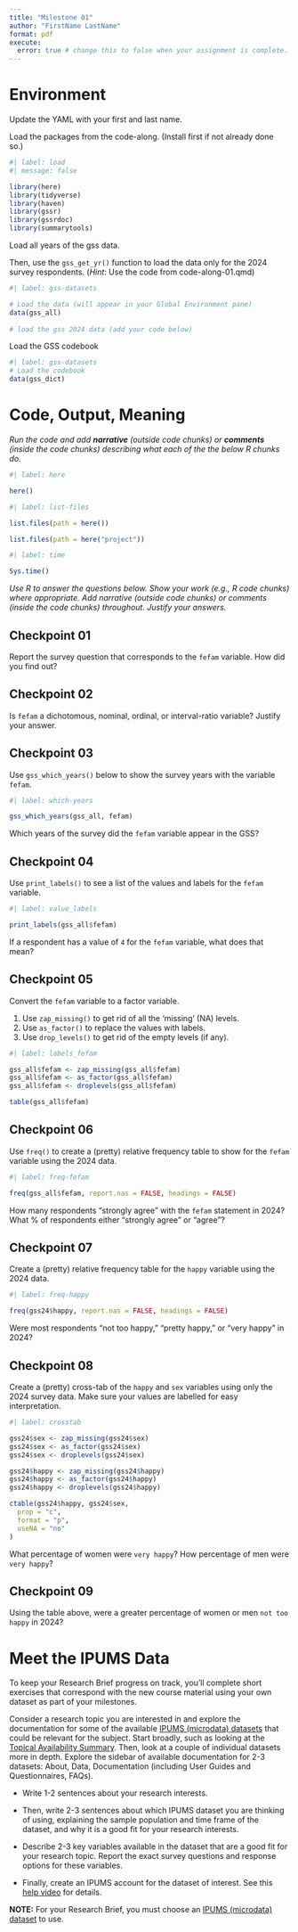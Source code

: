 ```yaml
---
title: "Milestone 01"
author: "FirstName LastName"
format: pdf
execute:
  error: true # change this to false when your assignment is complete.
---
```


# Environment

Update the YAML with your first and last name.

Load the packages from the code-along. (Install first if not already
done so.)

```r
#| label: load
#| message: false

library(here)
library(tidyverse) 
library(haven) 
library(gssr)
library(gssrdoc)
library(summarytools)
```

Load all years of the gss data.

Then, use the `gss_get_yr()` function to load the data only for the 2024
survey respondents. (*Hint*: Use the code from code-along-01.qmd)

```r
#| label: gss-datasets

# Load the data (will appear in your Global Environment pane)
data(gss_all)
 
# load the gss 2024 data (add your code below)

```

Load the GSS codebook

```r
#| label: gss-datasets
# Load the codebook
data(gss_dict)
```

# Code, Output, Meaning

*Run the code and add **narrative** (outside code chunks) or
**comments** (inside the code chunks) describing what each of the the
below R chunks do.*

```r
#| label: here

here()
```

```r
#| label: list-files

list.files(path = here())

list.files(path = here("project"))
```

```r
#| label: time

Sys.time()
```

*Use R to answer the questions below. Show your work (e.g., R code
chunks) where appropriate. Add narrative (outside code chunks) or
comments (inside the code chunks) throughout. Justify your answers.*

## Checkpoint 01

Report the survey question that corresponds to the `fefam` variable. How
did you find out?

## Checkpoint 02

Is `fefam` a dichotomous, nominal, ordinal, or interval-ratio variable?
Justify your answer.

## Checkpoint 03

Use `gss_which_years()` below to show the survey years with the variable
`fefam`.

```r
#| label: which-years

gss_which_years(gss_all, fefam)

```

Which years of the survey did the `fefam` variable appear in the GSS?

## Checkpoint 04

Use `print_labels()` to see a list of the values and labels for the
`fefam` variable.

```r
#| label: value_labels

print_labels(gss_all$fefam)
```

If a respondent has a value of `4` for the `fefam` variable, what does
that mean?

## Checkpoint 05

Convert the `fefam` variable to a factor variable. 

1. Use `zap_missing()` to get rid of all the 'missing' (NA) levels.
2. Use `as_factor()` to replace the values with labels.
3. Use `drop_levels()` to get rid of the empty levels (if any).

```r
#| label: labels_fefam

gss_all$fefam <- zap_missing(gss_all$fefam) 
gss_all$fefam <- as_factor(gss_all$fefam) 
gss_all$fefam <- droplevels(gss_all$fefam) 

table(gss_all$fefam)
```


## Checkpoint 06

Use `freq()` to create a (pretty) relative frequency table to show for the `fefam`
variable using the 2024 data. 

```r
#| label: freq-fefam

freq(gss_all$fefam, report.nas = FALSE, headings = FALSE)
```

How many respondents "strongly agree" with the `fefam` statement in 2024? 
What % of respondents either "strongly agree" or "agree"?

## Checkpoint 07

Create a (pretty) relative frequency table for the `happy` variable
using the 2024 data. 

```r
#| label: freq-happy

freq(gss24$happy, report.nas = FALSE, headings = FALSE)
```

Were most respondents "not too happy," "pretty happy," or "very happy" in 2024?

## Checkpoint 08

Create a (pretty) cross-tab of the `happy` and `sex` variables using
only the 2024 survey data. Make sure your values are labelled for easy
interpretation. 

```r
#| label: crosstab

gss24$sex <- zap_missing(gss24$sex) 
gss24$sex <- as_factor(gss24$sex) 
gss24$sex <- droplevels(gss24$sex) 

gss24$happy <- zap_missing(gss24$happy) 
gss24$happy <- as_factor(gss24$happy) 
gss24$happy <- droplevels(gss24$happy) 

ctable(gss24$happy, gss24$sex, 
  prop = "c", 
  format = "p", 
  useNA = "no"
) 
```

What percentage of women were `very happy`? How percentage of men were
`very happy`?

## Checkpoint 09

Using the table above, were a greater percentage of women or men `not too happy` in 2024?

# Meet the IPUMS Data

To keep your Research Brief progress on track, you'll complete short
exercises that correspond with the new course material using your own
dataset as part of your milestones.

Consider a research topic you are interested in and explore the
documentation for some of the available [IPUMS (microdata)
datasets](https://www.ipums.org/overview) that could be relevant for the
subject. Start broadly, such as looking at the [Topical Availability
Summary](https://www.ipums.org/topics). Then, look at a couple of
individual datasets more in depth. Explore the sidebar of available
documentation for 2-3 datasets: About, Data, Documentation (including
User Guides and Questionnaires, FAQs).

-   Write 1-2 sentences about your research interests.

-   Then, write 2-3 sentences about which IPUMS dataset you are thinking
    of using, explaining the sample population and time frame of the
    dataset, and why it is a good fit for your research interests.

-   Describe 2-3 key variables available in the dataset that are a good
    fit for your research topic. Report the exact survey questions and
    response options for these variables.

-   Finally, create an IPUMS account for the dataset of interest. See
    this [help video](https://www.youtube.com/watch?v=Oo7RYMV7q4Y) for
    details.

**NOTE:** For your Research Brief, you must choose an [IPUMS (microdata)
dataset](https://www.ipums.org/overview) to use.
